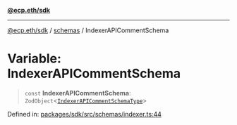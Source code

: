 [**@ecp.eth/sdk**](/sdk-reference/index.mdx)

***

[@ecp.eth/sdk](/sdk-reference/index.mdx) / [schemas](/sdk-reference/schemas/index.mdx) / IndexerAPICommentSchema

# Variable: IndexerAPICommentSchema

> `const` **IndexerAPICommentSchema**: `ZodObject`\<[`IndexerAPICommentSchemaType`](/sdk-reference/schemas/type-aliases/IndexerAPICommentSchemaType.mdx)\>

Defined in: [packages/sdk/src/schemas/indexer.ts:44](https://github.com/ecp-eth/comments-monorepo/blob/main/packages/sdk/src/schemas/indexer.ts#L44)
